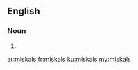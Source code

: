 ==English==

===Noun===
{{head|en|plural}}

# {{plural of|miskal|lang=en}}

[[ar:miskals]]
[[fr:miskals]]
[[ku:miskals]]
[[my:miskals]]